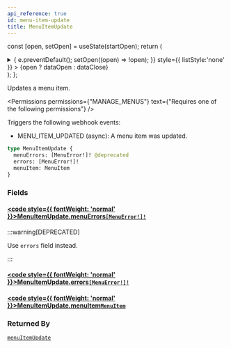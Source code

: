 ```yaml
---
api_reference: true
id: menu-item-update
title: MenuItemUpdate
---
```






const [open, setOpen] = useState(startOpen);
return (
<details {...(open ? { open: true } : {})} className="details" style={{ border:'none', boxShadow:'none', background:'var(--ifm-background-color)' }}>
<summary
onClick={(e) => {
e.preventDefault();
setOpen((open) => !open);
}}
style={{ listStyle:'none' }} >
{open ? dataOpen : dataClose}
</summary>
{open && children}
</details>
);
};

Updates a menu item.


<Permissions permissions={"MANAGE_MENUS"} text={"Requires one of the following permissions"} />


Triggers the following webhook events:

- MENU_ITEM_UPDATED (async): A menu item was updated.

```graphql
type MenuItemUpdate {
  menuErrors: [MenuError!]! @deprecated
  errors: [MenuError!]!
  menuItem: MenuItem
}
```

### Fields

#### [<code style={{ fontWeight: 'normal' }}>MenuItemUpdate.<b>menuErrors</b></code>](#)<Bullet />[`[MenuError!]!`](../../../api-reference/menu/objects/menu-error.mdx) <Badge class="badge badge--deprecated badge--secondary" text="deprecated"/> <Badge class="badge badge--secondary" text="non-null"/> <Badge class="badge badge--secondary" text="object"/> <Badge class="badge badge--secondary" text="menu"/>

:::warning[DEPRECATED]

Use `errors` field instead.

:::

#### [<code style={{ fontWeight: 'normal' }}>MenuItemUpdate.<b>errors</b></code>](#)<Bullet />[`[MenuError!]!`](../../../api-reference/menu/objects/menu-error.mdx) <Badge class="badge badge--secondary" text="non-null"/> <Badge class="badge badge--secondary" text="object"/> <Badge class="badge badge--secondary" text="menu"/>

#### [<code style={{ fontWeight: 'normal' }}>MenuItemUpdate.<b>menuItem</b></code>](#)<Bullet />[`MenuItem`](../../../api-reference/menu/objects/menu-item.mdx) <Badge class="badge badge--secondary" text="object"/> <Badge class="badge badge--secondary" text="menu"/>

### Returned By

[`menuItemUpdate`](../../../api-reference/menu/mutations/menu-item-update.mdx) <Badge class="badge badge--secondary" text="mutation"/>

